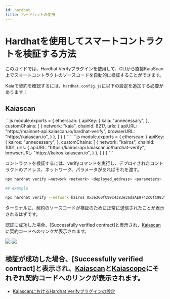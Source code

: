 ```yaml
---
id: hardhat
title: ハードハットの使用
---
```



# Hardhatを使用してスマートコントラクトを検証する方法

このガイドでは、Hardhat Verifyプラグインを使用して、CLIから直接KaiaScan上でスマートコントラクトのソースコードを自動的に検証することができます。

Kaiaで契約を確認するには、`hardhat.config.js`に以下の設定を追加する必要があります：

## Kaiascan

<Tabs>
  <TabItem value="カイアメインネット" label="メインネット">
    ```js
    module.exports = {
      etherscan: {
          apiKey: {
            kaia: "unnecessary",
          },
          customChains: [
            {
              network: "kaia",
              chainId: 8217,
              urls: {
                apiURL: "https://mainnet-api.kaiascan.io/hardhat-verify",
                browserURL: "https://kaiascan.io",
              }
            },
          ]
        }
    }
    ```
  </TabItem>

  <TabItem value="カイロステストネット" label="カイロス">
    ```js
    module.exports = {
      etherscan: {
          apiKey: {
            kairos: "unnecessary",
          },
          customChains: [
            {
              network: "kairos",
              chainId: 1001,
              urls: {
                apiURL: "https://kairos-api.kaiascan.io/hardhat-verify",
                browserURL: "https://kairos.kaiascan.io",
              }
            },
          ]
        }
    }
    ```
  </TabItem>
</Tabs>

コントラクトを検証するには、verifyコマンドを実行し、デプロイされたコントラクトのアドレス、ネットワーク、パラメータがあればそれを渡す。

```bash
npx hardhat verify –network <network> <deployed_address> <parameters>

## example

npx hardhat verify --network kairos 0x3e360fC99c4383e3adaAE9742c0fC983fDAa0535
```

ターミナルに、契約のソースコードが検証のために正常に送信されたことが表示されるはずです。

認証に成功した場合、[Successfully verified contract]と表示され、[Kaiascan](https://kairos.kaiascan.io/address/0x3e360fC99c4383e3adaAE9742c0fC983fDAa0535?tabId=contract\&page=1)に契約コードへのリンクが表示されます。

![](/img/build/smart-contracts/verify/kaiascan-terminal.png)
![](/img/build/smart-contracts/verify/kaiascan-verify.png)

## 検証が成功した場合、[Successfully verified contract]と表示され、[Kaiascan](https://kairos.kaiascan.io/address/0x3e360fC99c4383e3adaAE9742c0fC983fDAa0535?tabId=contract\&page=1)と[Kaiascope](https://baobab.klaytnscope.com/account/0x3e360fC99c4383e3adaAE9742c0fC983fDAa0535?tabId=contractCode)にそれぞれ契約コードへのリンクが表示されます。

* [KaiascanにおけるHardhat Verifyプラグインの設定](https://docs.kaiascan.io/smart-contract-verification/hardhat-verify)
